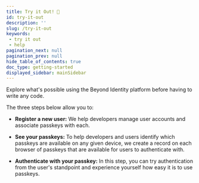 ```yaml
---
title: Try it Out! 🚀 
id: try-it-out
description: ''
slug: /try-it-out 
keywords: 
 - try it out
 - help
pagination_next: null
pagination_prev: null
hide_table_of_contents: true
doc_type: getting-started
displayed_sidebar: mainSidebar
---
```


Explore what's possible using the Beyond Identity platform before having to write any code.

The three steps below allow you to: 

- **Register a new user:** We help developers manage user accounts and associate passkeys with each.

- **See your passkeys:** To help developers and users identify which passkeys are available on any given device, we create a record on each browser of passkeys that are available for users to authenticate with.

- **Authenticate with your passkey:** In this step, you can try authentication from the user's standpoint and experience yourself how easy it is to use passkeys.


<TryItOut />